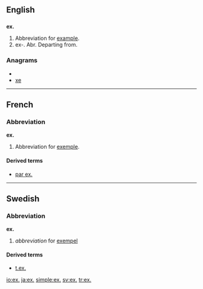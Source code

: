 ==English==

==={{abbreviation}}===
'''ex.'''

# Abbreviation for [[example]].
# ex-. Abr. Departing from.

===Anagrams===
* {{alphagram|ex}}
* [[xe#English|xe]]


----

==French==

===Abbreviation===
'''ex.'''

# Abbreviation for [[exemple#French|exemple]].

====Derived terms====
*[[par ex.]]

----

==Swedish==

===Abbreviation===
'''ex.'''

# ''abbreviation'' for [[exempel#Swedish|exempel]]

====Derived terms====
*[[t.ex.]]

[[io:ex.]]
[[ja:ex.]]
[[simple:ex.]]
[[sv:ex.]]
[[tr:ex.]]
